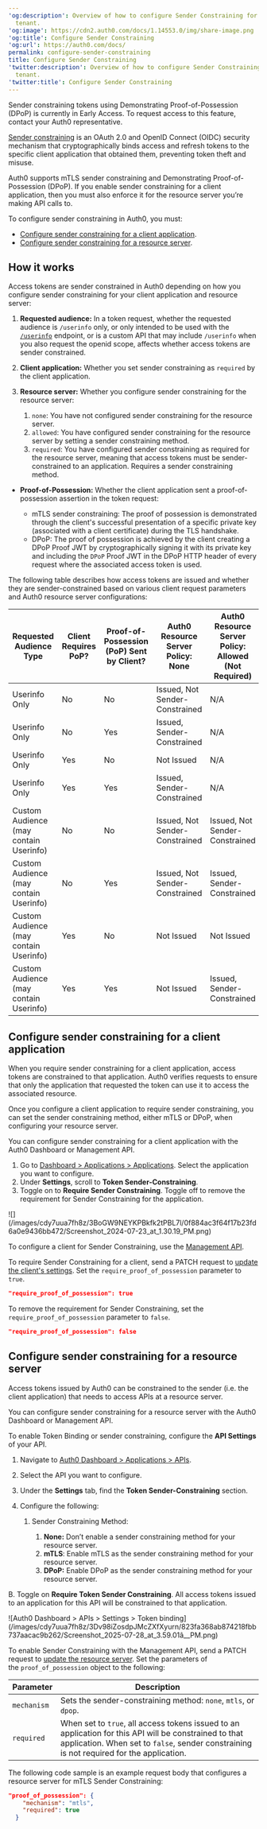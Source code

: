 ---
'og:description': Overview of how to configure Sender Constraining for your Auth0
  tenant.
'og:image': https://cdn2.auth0.com/docs/1.14553.0/img/share-image.png
'og:title': Configure Sender Constraining
'og:url': https://auth0.com/docs/
permalink: configure-sender-constraining
title: Configure Sender Constraining
'twitter:description': Overview of how to configure Sender Constraining for your Auth0
  tenant.
'twitter:title': Configure Sender Constraining
---
<Callout icon="file-lines" color="#0EA5E9" iconType="regular">

Sender constraining tokens using Demonstrating Proof-of-Possession (DPoP) is currently in Early Access. To request access to this feature, contact your Auth0 representative.

</Callout>

[Sender constraining](/docs/secure/sender-constraining) is an <Tooltip tip="OAuth 2.0: Authorization framework that defines authorization protocols and workflows." cta="View Glossary" href="/docs/glossary?term=OAuth+2.0">OAuth 2.0</Tooltip> and <Tooltip tip="OAuth 2.0: Authorization framework that defines authorization protocols and workflows." cta="View Glossary" href="/docs/glossary?term=OpenID">OpenID</Tooltip> Connect (OIDC) security mechanism that cryptographically binds access and <Tooltip tip="Refresh Token: Token used to obtain a renewed Access Token without forcing users to log in again." cta="View Glossary" href="/docs/glossary?term=refresh+tokens">refresh tokens</Tooltip> to the specific client application that obtained them, preventing token theft and misuse.

Auth0 supports mTLS sender constraining and Demonstrating Proof-of-Possession (DPoP). If you enable sender constraining for a client application, then you must also enforce it for the <Tooltip tip="Resource Server: Server hosting protected resources. Resource servers accept and respond to protected resource requests." cta="View Glossary" href="/docs/glossary?term=resource+server">resource server</Tooltip> you’re making API calls to.

To configure sender constraining in Auth0, you must:

* [Configure sender constraining for a client application](#configure-sender-constraining-for-a-client-application).
* [Configure sender constraining for a resource server](#configure-sender-constraining-for-a-resource-server).

## How it works

<Tooltip tip="Access Token: Authorization credential, in the form of an opaque string or JWT, used to access an API." cta="View Glossary" href="/docs/glossary?term=Access+tokens">Access tokens</Tooltip> are sender constrained in Auth0 depending on how you configure sender constraining for your client application and resource server:

1. **Requested audience:** In a token request, whether the requested audience is `/userinfo` only, or only intended to be used with the [`/userinfo`](https://auth0.com/docs/api/authentication/user-profile/get-user-info) endpoint, or is a custom API that may include `/userinfo` when you also request the openid scope, affects whether access tokens are sender constrained.
2. **Client application:** Whether you set sender constraining as `required` by the client application.
3. **Resource server:** Whether you configure sender constraining for the resource server:

   1. `none`: You have not configured sender constraining for the resource server.
   2. `allowed`: You have configured sender constraining for the resource server by setting a sender constraining method.
   3. `required`: You have configured sender constraining as required for the resource server, meaning that access tokens must be sender-constrained to an application. Requires a sender constraining method.

* **Proof-of-Possession:** Whether the client application sent a proof-of-possession assertion in the token request:

  + mTLS sender constraining: The proof of possession is demonstrated through the client's successful presentation of a specific private key (associated with a client certificate) during the TLS handshake.
  + DPoP: The proof of possession is achieved by the client creating a DPoP Proof JWT by cryptographically signing it with its private key and including the `DPoP` Proof JWT in the DPoP HTTP header of every request where the associated access token is used.

The following table describes how access tokens are issued and whether they are sender-constrained based on various client request parameters and Auth0 resource server configurations:

<table class="table"><thead>
<tr>
<th><strong>Requested Audience Type</strong></th>
<th><strong>Client Requires PoP?</strong></th>
<th><strong>Proof-of-Possession (PoP) Sent by Client?</strong></th>
<th><strong>Auth0 Resource Server Policy: None</strong></th>
<th><strong>Auth0 Resource Server Policy: Allowed (Not Required)</strong></th>
<th><strong>Auth0 Resource Server Policy: Required</strong></th>
</tr>
</thead>
<tbody>
<tr>
<td>Userinfo Only</td>
<td>No</td>
<td>No</td>
<td>Issued, Not Sender-Constrained</td>
<td>N/A</td>
<td>N/A</td>
</tr>
<tr>
<td>Userinfo Only</td>
<td>No</td>
<td>Yes</td>
<td>Issued, Sender-Constrained</td>
<td>N/A</td>
<td>N/A</td>
</tr>
<tr>
<td>Userinfo Only</td>
<td>Yes</td>
<td>No</td>
<td>Not Issued</td>
<td>N/A</td>
<td>N/A</td>
</tr>
<tr>
<td>Userinfo Only</td>
<td>Yes</td>
<td>Yes</td>
<td>Issued, Sender-Constrained</td>
<td>N/A</td>
<td>N/A</td>
</tr>
<tr>
<td>Custom Audience (may contain Userinfo)</td>
<td>No</td>
<td>No</td>
<td>Issued, Not Sender-Constrained</td>
<td>Issued, Not Sender-Constrained</td>
<td>Not Issued</td>
</tr>
<tr>
<td>Custom Audience (may contain Userinfo)</td>
<td>No</td>
<td>Yes</td>
<td>Issued, Not Sender-Constrained</td>
<td>Issued, Sender-Constrained</td>
<td>Issued, Sender-Constrained</td>
</tr>
<tr>
<td>Custom Audience (may contain Userinfo)</td>
<td>Yes</td>
<td>No</td>
<td>Not Issued</td>
<td>Not Issued</td>
<td>Not Issued</td>
</tr>
<tr>
<td>Custom Audience (may contain Userinfo)</td>
<td>Yes</td>
<td>Yes</td>
<td>Not Issued</td>
<td>Issued, Sender-Constrained</td>
<td>Issued, Sender-Constrained</td>
</tr>
</tbody>
</table>

## Configure sender constraining for a client application

When you require sender constraining for a client application, access tokens are constrained to that application. Auth0 verifies requests to ensure that only the application that requested the token can use it to access the associated resource.

Once you configure a client application to require sender constraining, you can set the sender constraining method, either mTLS or DPoP, when configuring your resource server.

You can configure sender constraining for a client application with the <Tooltip tip="Auth0 Dashboard: Auth0's main product to configure your services." cta="View Glossary" href="/docs/glossary?term=Auth0+Dashboard">Auth0 Dashboard</Tooltip> or <Tooltip tip="Management API: A product to allow customers to perform administrative tasks." cta="View Glossary" href="/docs/glossary?term=Management+API">Management API</Tooltip>.

<Tabs><Tab title="Auth0 Dashboard">

1. Go to [Dashboard > Applications > Applications](https://manage.auth0.com/#/applications). Select the application you want to configure.
2. Under **Settings**, scroll to **Token Sender-Constraining**.
3. Toggle on to **Require Sender Constraining**. Toggle off to remove the requirement for Sender Constraining for the application.

<Frame>![](/images/cdy7uua7fh8z/3BoGW9NEYKPBkfk2tPBL7l/0f884ac3f64f17b23fd6a0e9436bb472/Screenshot_2024-07-23_at_1.30.19_PM.png)</Frame>

</Tab><Tab title="Management API">

To configure a client for Sender Constraining, use the [Management API](https://auth0.com/docs/api/management/v2).

To require Sender Constraining for a client, send a PATCH request to [update the client's settings](https://auth0.com/docs/api/management/v2/clients/patch-clients-by-id). Set the `require_proof_of_possession` parameter to `true`.

```json lines
"require_proof_of_possession": true
```

To remove the requirement for Sender Constraining, set the `require_proof_of_possession` parameter to `false`.

```json lines
"require_proof_of_possession": false
```

</Tab></Tabs>

## Configure sender constraining for a resource server

Access tokens issued by Auth0 can be constrained to the sender (i.e. the client application) that needs to access APIs at a resource server.

You can configure sender constraining for a resource server with the Auth0 Dashboard or Management API.

<Tabs><Tab title="Auth0 Dashboard">

To enable Token Binding or sender constraining, configure the **API Settings** of your API.

1. Navigate to [Auth0 Dashboard > Applications > APIs](https://manage.auth0.com/#/apis).
2. Select the API you want to configure.
3. Under the **Settings** tab, find the **Token Sender-Constraining** section.
4. Configure the following:

   1. Sender Constraining Method:

      1. **None:** Don’t enable a sender constraining method for your resource server.
      2. **mTLS**: Enable mTLS as the sender constraining method for your resource server.
      3. **DPoP:** Enable DPoP as the sender constraining method for your resource server.

B. Toggle on **Require Token Sender Constraining**. All access tokens issued to an application for this API will be constrained to that application.

<Frame>![Auth0 Dashboard > APIs > Settings > Token binding](/images/cdy7uua7fh8z/3Dv98iZosdpJMcZXfXyurn/823fa368ab874218fbb737aacac9b262/Screenshot_2025-07-28_at_3.59.01â__PM.png)</Frame>

</Tab><Tab title="Management API">

To enable Sender Constraining with the Management API, send a PATCH request to [update the resource server](https://auth0.com/docs/api/management/v2/resource-servers/patch-resource-servers-by-id). Set the parameters of the `proof_of_possession` object to the following:

<table class="table"><thead>
<tr>
<th><strong>Parameter</strong></th>
<th><strong>Description</strong></th>
</tr>
</thead>
<tbody>
<tr>
<td><code>mechanism</code></td>
<td>Sets the sender-constraining method: <code>none</code>, <code>mtls</code>, or <code>dpop</code>.</td>
</tr>
<tr>
<td><code>required</code></td>
<td>When set to <code>true</code>, all access tokens issued to an application for this API will be constrained to that application. When set to <code>false</code>, sender constraining is not required for the application.</td>
</tr>
</tbody>
</table>

The following code sample is an example request body that configures a resource server for mTLS Sender Constraining:

```json lines
"proof_of_possession": {
    "mechanism": "mtls",
    "required": true
  }
```






</Tab></Tabs>